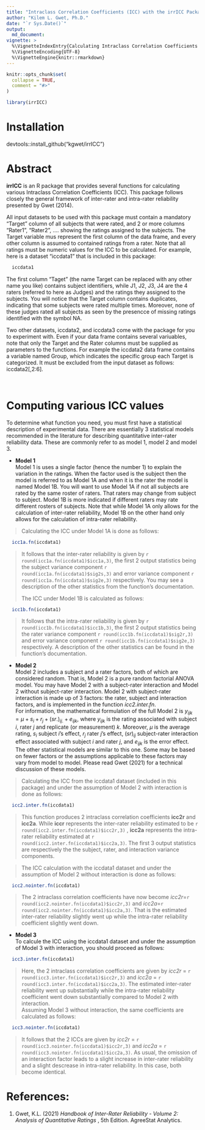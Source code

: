 ```yaml
---
title: "Intraclass Correlation Coefficients (ICC) with the irrICC Package"
author: "Kilem L. Gwet, Ph.D."
date: "`r Sys.Date()`"
output: 
  md_document:
vignette: >
  %\VignetteIndexEntry{Calculating Intraclass Correlation Coefficients (ICC)} 
  %\VignetteEncoding{UTF-8}
  %\VignetteEngine{knitr::rmarkdown}    
---
```


```r
knitr::opts_chunk$set(
  collapse = TRUE,
  comment = "#>"
)
```

```r
library(irrICC)
```
# Installation

devtools::install_github("kgwet/irrICC")

# Abstract

**irrICC** is an R package that provides several functions for calculating various Intraclass Correlation Coefficients (ICC). This package follows closely the general framework of inter-rater and intra-rater reliability presented by Gwet (2014).  

All input datasets to be used with this package must contain a mandatory "Target" column of all subjects that were rated, and 2 or more columns "Rater1", "Rater2", .... showing the ratings assigned to the subjects. The Target variable mus represent the first column of the data frame, and every other column is assumed to contained ratings from a rater. Note that all ratings must be numeric values for the ICC to be calculated. For example, here is a dataset "iccdata1" that is included in this package:

```r
  iccdata1
```
The first column "Taget" (the name Target can be replaced with any other name you like) contains subject identifiers, while J1, J2, J3, J4 are the 4 raters (referred to here as Judges) and the ratings they assigned to the subjects. You will notice that the Target column contains duplicates, indicating that some subjects were rated multiple times.  Moreover, none of these judges rated all subjects as seen by the presencce of missing ratings identified with the symbol NA.  

Two other datasets, iccdata2, and iccdata3 come with the package for you to experiment with.  Even if your data frame contains several variuables, note that only the Target and the Rater columns must be supplied as parameters to the functions. For example the iccdata2 data frame contains a variable named Group, which indicates the specific group each Target is categorized. It must be excluded from the input dataset as follows: iccdata2[,2:6].      

&nbsp;

# Computing various ICC values

To determine what function you need, you must first have a statistical description of experimental data.  There are essentially 3 statistical models recommended in the literature for describing quantitative inter-rater reliability data. These are commonly refer to as model 1, model 2 and model 3.   

* **Model 1**  
Model 1 is uses a single factor (hence the number 1) to explain the variation in the ratings.  When the factor used is the subject then the model is referred to as Model 1A and when it is the rater the model is named Model 1B.  You will want to use Model 1A if not all subjects are rated by the same roster of raters.  That raters may change from subject to subject.  Model 1B is more indicated if different raters may rate different rosters of subjects. Note that while Model 1A only allows for the calculation of inter-rater reliability, Model 1B on the other hand only allows for the calculation of intra-rater reliability.

>Calculating the ICC under Model 1A is done as follows:

```r
  icc1a.fn(iccdata1)
```
>It follows that the inter-rater reliability is given by `r round(icc1a.fn(iccdata1)$icc1a,3)`, the first 2 output statistics being the subject variance component `r round(icc1a.fn(iccdata1)$sig2s,3)` and error variance component `r round(icc1a.fn(iccdata1)$sig2e,3)` respectively. You may see a description of the other statistics from the function's documentation. 
>
>The ICC under Model 1B is calculated as follows:
```r
  icc1b.fn(iccdata1)
```
>It follows that the intra-rater reliability is given by `r round(icc1b.fn(iccdata1)$icc1b,3)`, the first 2 output statistics being the rater variance component `r round(icc1b.fn(iccdata1)$sig2r,3)` and error variance component `r round(icc1b.fn(iccdata1)$sig2e,3)` respectively. A description of the other statistics can be found in the function's documentation.

* **Model 2**  
Model 2 includes a subject and a rater factors, both of which are considered random.  That is, Model 2 is a pure random factorial ANOVA model. You may have Model 2 with a subject-rater interaction and Model 2 without subject-rater interaction.  Model 2 with subject-rater interaction is made up of 3 factors: the rater, subject and interaction factors, and is implemented in the function *icc2.inter.fn*.  
For information, the mathematical formulation of the full Model 2 is $y_{ijk}=\mu+s_i+r_j+(sr.)_{ij.}+e_{ijk}$, where $y_{ijk}$ is the rating associated with subject $i$, rater $j$ and replicate (or measurement) $k$.  Moreover, $\mu$ is the average rating, $s_i$ subject $i$'s effect, $r_j$ rater $j$'s effect, $( sr )_{ij }$ subject-rater interaction effect associated with subject $i$ and rater $j$, and $e_{ijk}$ is the error effect. The other statistical models are similar to this one. Some may be based on fewer factors or the assumptions applicable to these factors may vary from model to model.  Please read Gwet (2021) for a technical discussion of these models.

>Calculating the ICC from the iccdata1 dataset (included in this package) and under the assumption of Model 2 with interaction is done as follows:
```r
  icc2.inter.fn(iccdata1)
```
>This function produces 2 intraclass correlation coefficients **icc2r** and **icc2a**. While **iccr** represents the inter-rater reliability estimated to be `r round(icc2.inter.fn(iccdata1)$icc2r,3)` , **icc2a** represents the intra-rater reliability estimated at `r round(icc2.inter.fn(iccdata1)$icc2a,3)`. The first 3 output statistics are respectively the the subject, rater, and interaction variance components.  

>The ICC calculation with the iccdata1 dataset and under the assumption of Model 2 without interaction is done as follows:
```r
  icc2.nointer.fn(iccdata1)
```
>The 2 intraclass correlation coefficients have now become *icc2r*=`r round(icc2.nointer.fn(iccdata1)$icc2r,3)` and *icc2a*=`r round(icc2.nointer.fn(iccdata1)$icc2a,3)`. That is the estimated inter-rater reliability slightly went up while the intra-rater reliability coefficient slightly went down.  

* **Model 3**  
To calcule the ICC using the iccdata1 dataset and under the assumption of Model 3 with interaction, you should proceed as follows:
```r
  icc3.inter.fn(iccdata1)
```
>Here, the 2 intraclass correlation coefficients are given by *icc2r* = `r round(icc3.inter.fn(iccdata1)$icc2r,3)` and *icc2a* = `r round(icc3.inter.fn(iccdata1)$icc2a,3)`. The estimated inter-rater reliability went up substantially while the intra-rater reliability coefficient went down substantially compared to Model 2 with interaction.  
Assuming Model 3 without interaction, the same coefficients are calculated as follows:
```r
  icc3.nointer.fn(iccdata1)
```
>It follows that the 2 ICCs are given by *icc2r* = `r round(icc3.nointer.fn(iccdata1)$icc2r,3)` and *icc2a* = `r round(icc3.nointer.fn(iccdata1)$icc2a,3)`. As usual, the omission of an interaction factor leads to a slight increase in inter-rater reliability and a slight descrease in intra-rater reliability. In this case, both become identical.


# References:
1. Gwet, K.L. (2021) *Handbook of Inter-Rater Reliability - Volume 2: Analysis of Quantitative Ratings *, 5th Edition. AgreeStat Analytics.
